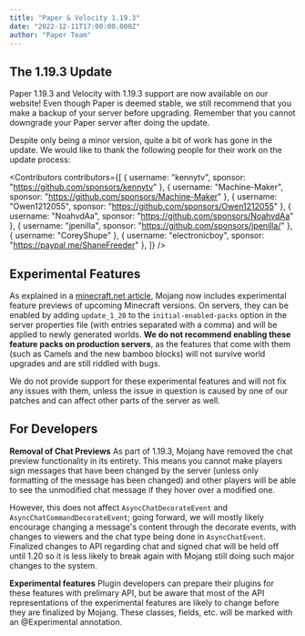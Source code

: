 ```yaml
---
title: "Paper & Velocity 1.19.3"
date: "2022-12-11T17:00:00.000Z"
author: "Paper Team"
---
```


## The 1.19.3 Update

Paper 1.19.3 and Velocity with 1.19.3 support are now available on our website! Even though Paper is deemed stable, we still recommend that you make a backup of your server before upgrading. Remember that you cannot downgrade your Paper server after doing the update.

Despite only being a minor version, quite a bit of work has gone in the update. We would like to thank the following people for their work on the update process:

<Contributors
  contributors={[
    { username: "kennytv", sponsor: "https://github.com/sponsors/kennytv" },
    { username: "Machine-Maker", sponsor: "https://github.com/sponsors/Machine-Maker" },
    { username: "Owen1212055", sponsor: "https://github.com/sponsors/Owen1212055" },
    { username: "NoahvdAa", sponsor: "https://github.com/sponsors/NoahvdAa" },
    { username: "jpenilla", sponsor: "https://github.com/sponsors/jpenilla/" },
    { username: "CoreyShupe" },
    { username: "electronicboy", sponsor: "https://paypal.me/ShaneFreeder" },
  ]}
/>

## Experimental Features

As explained in a [minecraft.net article](https://www.minecraft.net/en-us/article/testing-new-minecraft-features/feature-toggles-java-edition), Mojang now includes experimental feature previews of upcoming Minecraft versions. On servers, they can be enabled by adding `update_1_20` to the `initial-enabled-packs` option in the server properties file (with entries separated with a comma) and will be applied to newly generated worlds. **We do not recommend enabling these feature packs on production servers**, as the features that come with them (such as Camels and the new bamboo blocks) will not survive world upgrades and are still riddled with bugs.

We do not provide support for these experimental features and will not fix any issues with them, unless the issue in question is caused by one of our patches and can affect other parts of the server as well.

## For Developers

**Removal of Chat Previews**
As part of 1.19.3, Mojang have removed the chat preview functionality in its entirety. This means you cannot make players sign messages that have been changed by the server (unless only formatting of the message has been changed) and other players will be able to see the unmodified chat message if they hover over a modified one.

However, this does not affect `AsyncChatDecorateEvent` and `AsyncChatCommandDecorateEvent`; going forward, we will mostly likely encourage changing a message's content through the decorate events, with changes to viewers and the chat type being done in `AsyncChatEvent`. Finalized changes to API regarding chat and signed chat will be held off until 1.20 so it is less likely to break again with Mojang still doing such major changes to the system.

**Experimental features**
Plugin developers can prepare their plugins for these features with prelimary API, but be aware that most of the API representations of the experimental features are likely to change before they are finalized by Mojang. These classes, fields, etc. will be marked with an @Experimental annotation.
